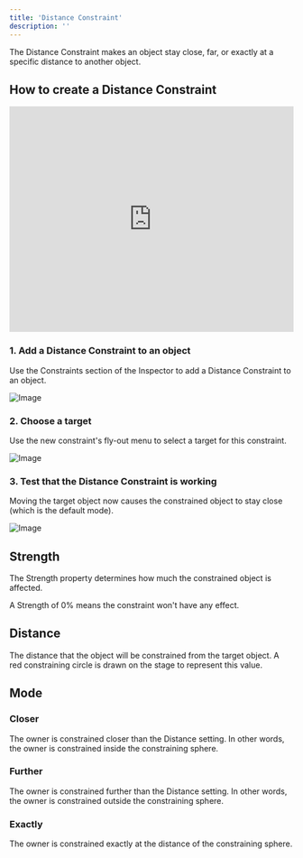 ```yaml
---
title: 'Distance Constraint'
description: ''
---
```


The Distance Constraint makes an object stay close, far, or exactly at a specific distance to another object. 

## How to create a Distance Constraint

<iframe width="100%" height="400" src="https://www.youtube.com/embed/Nvwf27EIvdw?si=q3M2vi8C3fczkq1p" title="YouTube video player" frameborder="0" allow="accelerometer; autoplay; clipboard-write; encrypted-media; gyroscope; picture-in-picture; web-share" referrerpolicy="strict-origin-when-cross-origin" allowfullscreen></iframe>

### 1. Add a Distance Constraint to an object

Use the Constraints section of the Inspector to add a Distance Constraint to an object.

![Image](https://ucarecdn.com/b6ad1d9b-706a-4090-9585-cb2954bfc45a/)

### 2. Choose a target

Use the new constraint's fly-out menu to select a target for this constraint.

![Image](https://ucarecdn.com/ce97fabc-04ab-463c-bd77-0c75a37f43a1/)

### 3. Test that the Distance Constraint is working

Moving the target object now causes the constrained object to stay close (which is the default mode).

![Image](https://ucarecdn.com/0cf99e7d-b1e1-4a0a-988d-9235c28e5868/)

## Strength

The Strength property determines how much the constrained object is affected.

A Strength of 0% means the constraint won't have any effect.

## Distance

The distance that the object will be constrained from the target object. A red constraining circle is drawn on the stage to represent this value.

## Mode 

### Closer 

The owner is constrained closer than the Distance setting. In other words, the owner is constrained inside the constraining sphere.

### Further 

The owner is constrained further than the Distance setting. In other words, the owner is constrained outside the constraining sphere.

### Exactly 

The owner is constrained exactly at the distance of the constraining sphere.